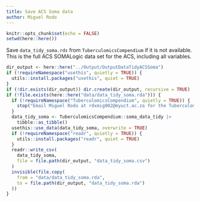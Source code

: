 ```yaml
---
title: Save ACS Soma data
author: Miguel Rodo
---
```


```r
knitr::opts_chunk$set(echo = FALSE)
setwd(here::here())
```
  
Save `data_tidy_soma.rds` from `TuberculomicsCompendium` if it is not available. This is the full ACS SOMALogic data set for the ACS, including all variables.

```r
dir_output <- here::here("../Output/OutputDataTidyACSSoma")
if (!requireNamespace("usethis", quietly = TRUE)) {
  utils::install.packages("usethis", quiet = TRUE)
}
if (!dir.exists(dir_output)) dir.create(dir_output, recursive = TRUE)
if (!file.exists(here::here("data/data_tidy_soma.rda"))) {
  if (!requireNamespace("TuberculomicsCompendium", quietly = TRUE)) {
    stop("Email Miguel Rodo at rdxmig002@myuct.ac.za for the TuberculomicsCompendium package")
  }
  data_tidy_soma <- TuberculomicsCompendium::soma_data_tidy |>
    tibble::as_tibble()
  usethis::use_data(data_tidy_soma, overwrite = TRUE)
  if (!requireNamespace("readr", quietly = TRUE)) {
    utils::install.packages("readr", quiet = TRUE)
  }
  readr::write_csv(
    data_tidy_soma,
    file = file.path(dir_output, "data_tidy_soma.csv")
  )
  invisible(file.copy(
    from = "data/data_tidy_soma.rda",
    to = file.path(dir_output, "data_tidy_soma.rda")
  ))
}
```
